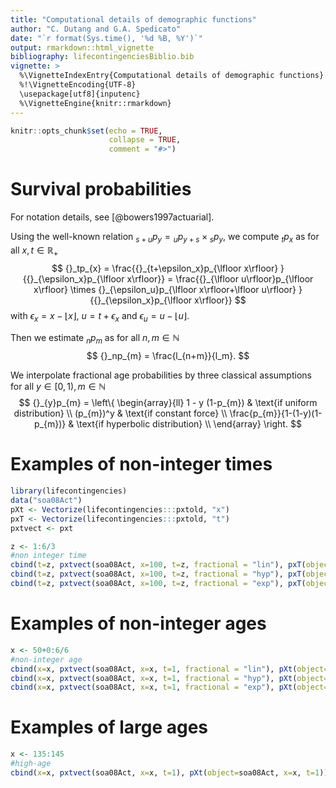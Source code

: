 ---
title: "Computational details of demographic functions"
author: "C. Dutang and G.A. Spedicato"
date: "`r format(Sys.time(), '%d %B, %Y')`"
output: rmarkdown::html_vignette
bibliography: lifecontingenciesBiblio.bib
vignette: >
  %\VignetteIndexEntry{Computational details of demographic functions} 
  %!\VignetteEncoding{UTF-8}
  \usepackage[utf8]{inputenc}
  %\VignetteEngine{knitr::rmarkdown}
---

```{r setup, include=FALSE}
knitr::opts_chunk$set(echo = TRUE,
                      collapse = TRUE,
                      comment = "#>")
```

# Survival probabilities

For notation details, see [@bowers1997actuarial].

Using the well-known relation ${}_{s+u}p_y={}_up_{y+s} \times {}_sp_y$, we compute ${}_tp_{x}$ as for all $x,t\in\mathbb R_+$
$$
{}_tp_{x} = \frac{{}_{t+\epsilon_x}p_{\lfloor x\rfloor}
}{{}_{\epsilon_x}p_{\lfloor x\rfloor}}
 = \frac{{}_{\lfloor u\rfloor}p_{\lfloor x\rfloor} \times {}_{\epsilon_u}p_{\lfloor x\rfloor+\lfloor u\rfloor}
 }{{}_{\epsilon_x}p_{\lfloor x\rfloor}}
$$
with $\epsilon_x=x - \lfloor x\rfloor$, $u=t+\epsilon_x$ and $\epsilon_u=u-\lfloor u\rfloor$.


Then we estimate ${}_np_{m}$ as for all $n,m\in\mathbb N$
$$
{}_np_{m} = \frac{l_{n+m}}{l_m}.
$$

We interpolate fractional age probabilities by three classical assumptions
for all $y \in [0,1), m\in\mathbb N$
$$
{}_{y}p_{m} =
\left\{
\begin{array}{ll}
1 - y (1-p_{m}) & \text{if uniform distribution} \\
(p_{m})^y & \text{if constant force} \\
\frac{p_{m}}{1-(1-y)(1-p_{m})} & \text{if hyperbolic distribution} \\
\end{array}
\right. 
$$

# Examples of non-integer times
```{r}
library(lifecontingencies)
data("soa08Act")
pXt <- Vectorize(lifecontingencies:::pxtold, "x")
pxT <- Vectorize(lifecontingencies:::pxtold, "t")
pxtvect <- pxt

z <- 1:6/3
#non integer time
cbind(t=z, pxtvect(soa08Act, x=100, t=z, fractional = "lin"), pxT(object=soa08Act, x=100, t=z, fractional = "lin"))
cbind(t=z, pxtvect(soa08Act, x=100, t=z, fractional = "hyp"), pxT(object=soa08Act, x=100, t=z, fractional = "hyp"))
cbind(t=z, pxtvect(soa08Act, x=100, t=z, fractional = "exp"), pxT(object=soa08Act, x=100, t=z, fractional = "exp"))
```


# Examples of non-integer ages

```{r}
x <- 50+0:6/6
#non-integer age
cbind(x=x, pxtvect(soa08Act, x=x, t=1, fractional = "lin"), pXt(object=soa08Act, x=x, t=1, fractional = "lin"))
cbind(x=x, pxtvect(soa08Act, x=x, t=1, fractional = "hyp"), pXt(object=soa08Act, x=x, t=1, fractional = "hyp"))
cbind(x=x, pxtvect(soa08Act, x=x, t=1, fractional = "exp"), pXt(object=soa08Act, x=x, t=1, fractional = "exp"))
```

# Examples of large ages
```{r}
x <- 135:145
#high-age
cbind(x=x, pxtvect(soa08Act, x=x, t=1), pXt(object=soa08Act, x=x, t=1))
```

